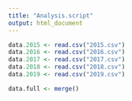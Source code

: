 ```yaml
---
title: "Analysis.script"
output: html_document
---
```


```r

data.2015 <- read.csv("2015.csv")
data.2016 <- read.csv("2016.csv")
data.2017 <- read.csv("2017.csv")
data.2018 <- read.csv("2018.csv")
data.2019 <- read.csv("2019.csv")

```


```r

data.full <- merge()






```




